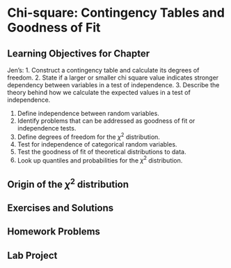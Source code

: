 # Chi-square: Contingency Tables and Goodness of Fit {#ch.chisq}

## Learning Objectives for Chapter

Jen's:
1. Construct a contingency table and calculate its degrees of freedom.
2. State if a larger or smaller chi square value indicates stronger dependency between variables in a test of independence.
3. Describe the theory behind how we calculate the expected values in a test of independence.


1. Define independence between random variables.
1. Identify problems that can be addressed as goodness of fit or independence tests.
1. Define degrees of freedom for the $\chi^2$ distribution.
1. Test for independence of categorical random variables.
1. Test the goodness of fit of theoretical distributions to data.
1. Look up quantiles and probabilities for the $\chi^2$ distribution.

## Origin of the $\chi^2$ distribution

## Exercises and Solutions

## Homework Problems

## Lab Project
